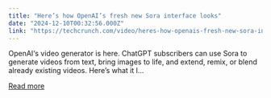 ```yaml
---
title: "Here’s how OpenAI’s fresh new Sora interface looks"
date: "2024-12-10T00:32:56.000Z"
link: "https://techcrunch.com/video/heres-how-openais-fresh-new-sora-interface-looks/"
---
```


OpenAI&#8216;s video generator is here. ChatGPT subscribers can use Sora to generate videos from text, bring images to life, and extend, remix, or blend already existing videos. Here&#8217;s what it l...

[Read more](https://techcrunch.com/video/heres-how-openais-fresh-new-sora-interface-looks/)
